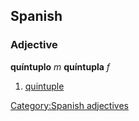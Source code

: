 == Spanish == 
=== Adjective === 
'''quíntuplo''' ''m'' '''quíntupla''' ''f'' 
# [[quintuple]] 
[[Category:Spanish adjectives]]